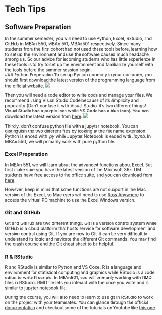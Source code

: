 # Tech Tips

## Software Preparation
In the summer semester, you will need to use Python, Excel, RStudio, and GitHub in MBAn 550, MBAn 551, 
MBAn501 respectively. Since many students from the first cohort had not used these tools before, learning how to set up the environment and use the software caused much headache among us. So our advice for incoming students who has little experience in these tools is to try to set up the environment and familiarize yourself with the tools before the summer session begin.  
### Python Preperation
To set up Python correctly in your computer, you should first download the latest version of the programming language from the [official website](https://www.python.org/downloads/).
![](Python_1.PNG)

Then you will need a code editor to write code and manage your files. We recommend using Visual Studio Code because of its simplicity and popularity (Don't confuse it with Visual Studio, it's two different things! Visual Studio has a purple icon while VS Code has a blue icon). You can download the latest version from [here](https://code.visualstudio.com/). 
![](VS Code_1.PNG)

Thirdly, don't confuse python file with a jupyter notebook. You can distinguish the two different files by looking at the file name extension. Python is ended with *.py* while Jupyter Notebook is ended with *.ipynb*. In MBAn 550, we will primarily work with pure python file. 

### Excel Preperation
In MBAn 551, we will learn about the advanced functions about Excel. But first make sure you have the latest version of the Microsoft 365. UM students have free access to the office suite, and you can download from [here](https://documentation.its.umich.edu/node/2328). 

However, keep in mind that some functions are not support in the Mac version of the Excel, so Mac users will need to use [Ross Anywhere](https://vlab.bus.umich.edu/) to access the virtual PC machine to use the Excel Windows version.  

### Git and GitHub
Git and GitHub are two different things. Git is a version control system while GitHub is a cloud platform that hosts service for software development and version control using Git. If you are new to Git, it can be very difficult to understand its logic and navigate the different Git commands. You may find the [crash course](https://www.youtube.com/watch?v=SWYqp7iY_Tc&ab_channel=TraversyMedia) and the [Git cheat sheet](https://www.datacamp.com/cheat-sheet/git-cheat-sheet) to be helpful.

### R & RStudio
R and RStudio is similar to Python and VS Code. R is a language and environment for statistical computing and graphics while RStudio is a code editor to write R scripts. In MBAn501, you will primarily working with RMD files in RStudio. RMD file lets you interact with the code you write and is similar to jupyter notebook file. 

During the course, you will also need to learn to use git in RStudio to work on the project with your teammates. You can glance through the official [documentation](https://support.rstudio.com/hc/en-us/articles/200532077-Version-Control-with-Git-and-SVN)  and checkout some of the tutorials on Youtube like [this one](https://www.youtube.com/watch?v=E2d91v1Twcc&ab_channel=JamesDayhuff)

